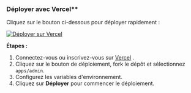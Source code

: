 ### Déployer avec Vercel\*\*

Cliquez sur le bouton ci-dessous pour déployer rapidement :

[![Déployer sur Vercel](https://vercel.com/button)](https://vercel.com/new/clone?demo-description=PPanel%20est%20un%20outil%20de%20proxy%20open-source%20pur%2C%20professionnel%20et%20parfait%2C%20conçu%20pour%20être%20votre%20choix%20idéal%20pour%20l'apprentissage%20et%20l'utilisation%20pratique&demo-image=https%3A%2F%2Furlscan.io%2Fliveshot%2F%3Fwidth%3D1920%26height%3D1080%26url%3Dhttps%3A%2F%2Fadmin.ppanel.dev&demo-title=PPanel%20Admin%20Web&demo-url=https%3A%2F%2Fadmin.ppanel.dev%2F&from=.&project-name=ppanel-admin-web&repository-name=ppanel-web&repository-url=https%3A%2F%2Fgithub.com%2Fperfect-panel%2Fppanel-web&root-directory=apps%2Fadmin&skippable-integrations=1)

**Étapes :**

1. Connectez-vous ou inscrivez-vous sur [Vercel](https://vercel.com/) .
2. Cliquez sur le bouton de déploiement, fork le dépôt et sélectionnez `apps/admin`.
3. Configurez les variables d'environnement.
4. Cliquez sur **Déployer** pour commencer le déploiement.


<Giscus />
